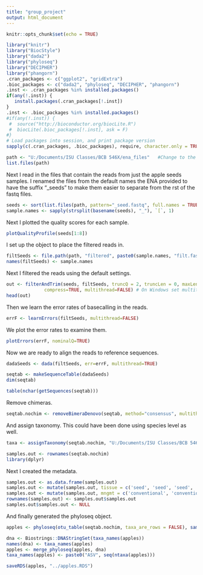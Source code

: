```yaml
---
title: "group_project"
output: html_document
---
```


```r
knitr::opts_chunk$set(echo = TRUE)
```



```r
library("knitr")
library("BiocStyle")
library("dada2")
library("phyloseq")
library("DECIPHER")
library("phangorn")
.cran_packages <- c("ggplot2", "gridExtra")
.bioc_packages <- c("dada2", "phyloseq", "DECIPHER", "phangorn")
.inst <- .cran_packages %in% installed.packages()
if(any(!.inst)) {
   install.packages(.cran_packages[!.inst])
}
.inst <- .bioc_packages %in% installed.packages()
#if(any(!.inst)) {
 #  source("http://bioconductor.org/biocLite.R")
 #  biocLite(.bioc_packages[!.inst], ask = F)
#}
# Load packages into session, and print package version
sapply(c(.cran_packages, .bioc_packages), require, character.only = TRUE)
```


```r
path <- "U:/Documents/ISU Classes/BCB 546X/ena_files"   #Change to the directory where the fastq files are after unzipping
list.files(path)
```

Next I read in the files that contain the reads from just the apple seeds samples. I renamed the files from the default names the ENA provided to have the suffix "_seeds" to make them easier to separate from the rst of the fastq files.
```r
seeds <- sort(list.files(path, pattern="_seed.fastq", full.names = TRUE))
sample.names <- sapply(strsplit(basename(seeds), "_"), `[`, 1)
```

Next I plotted the quality scores for each sample.
```r
plotQualityProfile(seeds[1:8])
```

I set up the object to place the filtered reads in.
```r
filtSeeds <- file.path(path, "filtered", paste0(sample.names, "filt.fastq"))
names(filtSeeds) <- sample.names
```

Next I filtered the reads using the default settings.
```r
out <- filterAndTrim(seeds, filtSeeds, truncQ = 2, truncLen = 0, maxLen = Inf, rm.phix=TRUE,
              compress=TRUE, multithread=FALSE) # On Windows set multithread=FALSE
head(out)
```

Then we learn the error rates of basecalling in the reads.
```r
errF <- learnErrors(filtSeeds, multithread=FALSE)
```

We plot the error rates to examine them.
```r
plotErrors(errF, nominalQ=TRUE)
```

Now we are ready to align the reads to reference sequences.
```r
dadaSeeds <- dada(filtSeeds, err=errF, multithread=TRUE)
```

```r
seqtab <- makeSequenceTable(dadaSeeds)
dim(seqtab)
```
```r
table(nchar(getSequences(seqtab)))
```

Remove chimeras.
```r
seqtab.nochim <- removeBimeraDenovo(seqtab, method="consensus", multithread=FALSE, verbose=TRUE)
```

And assign taxonomy. This could have been done using species level as well.
```r
taxa <- assignTaxonomy(seqtab.nochim, "U:/Documents/ISU Classes/BCB 546X/ena_files/silva_nr_v132_train_set.fa.gz", multithread=FALSE)
```

```r
samples.out <- rownames(seqtab.nochim)
library(dplyr)
```

Next I created the metadata.
```r
samples.out <- as.data.frame(samples.out)
samples.out <- mutate(samples.out, tissue = c('seed', 'seed', 'seed', 'seed', 'seed', 'seed', 'seed', 'seed'))
samples.out <- mutate(samples.out, mngmt = c('conventional', 'conventional', 'conventional', 'conventional', 'organic', 'organic', 'organic', 'organic'))
rownames(samples.out) <- samples.out$samples.out
samples.out$samples.out <- NULL
```

And finally generated the phyloseq object.
```r
apples <- phyloseq(otu_table(seqtab.nochim, taxa_are_rows = FALSE), sample_data(samples.out), tax_table(taxa))
```

```r
dna <- Biostrings::DNAStringSet(taxa_names(apples))
names(dna) <- taxa_names(apples)
apples <- merge_phyloseq(apples, dna)
taxa_names(apples) <- paste0("ASV", seq(ntaxa(apples)))
```

```r
saveRDS(apples, "../apples.RDS")
```
